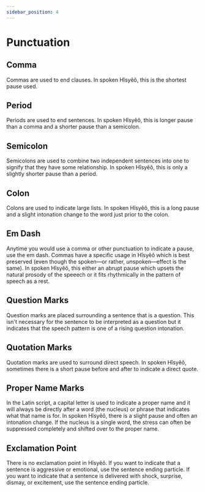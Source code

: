 ```yaml
---
sidebar_position: 4
---
```



# Punctuation

## Comma
Commas are used to end clauses.  In spoken Hîsyêô, this is the shortest pause
used.

## Period
Periods are used to end sentences.  In spoken Hîsyêô, this is longer pause than
a comma and a shorter pause than a semicolon.

## Semicolon
Semicolons are used to combine two independent sentences into one to signify
that they have some relationship. In spoken Hîsyêô, this is only a slightly
shorter pause than a period.

## Colon
Colons are used to indicate large lists.  In spoken Hîsyêô, this is a long pause
and a slight intonation change to the word just prior to the colon.

## Em Dash
Anytime you would use a comma or other punctuation to indicate a pause, use the
em dash. Commas have a specific usage in Hîsyêô which is best preserved (even
though the spoken—or rather, *un*spoken—effect is the same).  In spoken Hîsyêô,
this either an abrupt pause which upsets the natural prosody of the speeech or
it fits rhythmically in the pattern of speech as a rest.

## Question Marks
Question marks are placed surrounding a sentence that is a question. This isn't
necessary for the sentence to be interpreted as a question but it indicates that
the speech pattern is one of a rising question intonation.

## Quotation Marks
Quotation marks are used to surround direct speech. In spoken Hîsyêô, sometimes
there is a short pause before and after to indicate a direct quote.

## Proper Name Marks
In the Latin script, a capital letter is used to indicate a proper name and it
will always be directly after a word (the nucleus) or phrase that indicates what
that name is for.  In spoken Hîsyêô, there is a slight pause and often an
intonation change. If the nucleus is a single word, the stress can often be
suppressed completely and shifted over to the proper name.

## Exclamation Point
There is no exclamation point in Hîsyêô. If you want to indicate that a sentence
is aggressive or emotional, use the <HisyeoWord is='ze'/> sentence ending
particle. If you want to indicate that a sentence is delivered with shock,
surprise, dismay, or excitement, use the <HisyeoWord is='foxo'/> sentence ending
particle.


<HisyeoTooltip/>